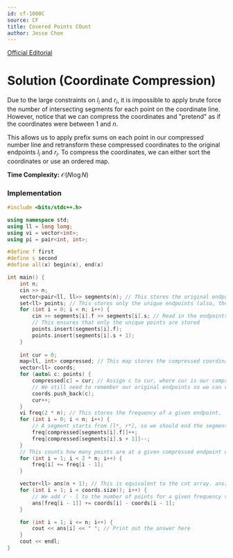 ```yaml
---
id: cf-1000C
source: CF
title: Covered Points COunt
author: Jesse Choe
---
```


[Official Editorial](http://codeforces.com/blog/entry/60288)


# Solution (Coordinate Compression)

Due to the large constraints on $l_i$ and $r_i$, it is impossible to apply brute force the number of intersecting segments for each point on the coordinate line. However, notice that we can compress the coordinates and "pretend" as if the coordinates were between $1$ and $n$.

This allows us to apply prefix sums on each point in our compressed number line and retransform these compressed coordinates to the original endpoints $l_i$ and $r_i$. To compress the coordinates, we can either sort the coordinates or use an ordered map.

**Time Complexity:** $\mathcal{O}(N\log N)$

<LanguageSection>

<CPPSection>

### Implementation

```cpp
#include <bits/stdc++.h>

using namespace std;
using ll = long long;
using vi = vector<int>;
using pi = pair<int, int>;

#define f first
#define s second
#define all(x) begin(x), end(x)

int main() {
	int n;
	cin >> n;
	vector<pair<ll, ll>> segments(n); // This stores the original endpoints to use in our frequency array later
	set<ll> points; // This stores only the unique endpoints (also, the endpoints will be in sorted order).
	for (int i = 0; i < n; i++) {
		cin >> segments[i].f >> segments[i].s; // Read in the endpoints of the i-th segment
		// This ensures that only the unique points are stored
		points.insert(segments[i].f);
		points.insert(segments[i].s + 1); 
	}
	
	int cur = 0;
	map<ll, int> compressed; // This map stores the compressed coordinates.
	vector<ll> coords;
	for (auto& c: points) {
		compressed[c] = cur; // Assign c to cur, where cur is our compressed coordinate for "a".
		// We still need to remember our original endpoints so we can retransform the compressed coordinates
		coords.push_back(c);
		cur++;
	}
	vi freq(2 * n); // This stores the frequency of a given endpoint.
	for (int i = 0; i < n; i++) {
		// A segment starts from [l*, r*], so we should end the segment at r* + 1 to ensure that r* is included into the segment.
		freq[compressed[segments[i].f]]++;
		freq[compressed[segments[i].s + 1]]--;
	}
	// This counts how many points are at a given compressed endpoint using prefix sums.
	for (int i = 1; i < 2 * n; i++) {
		freq[i] += freq[i - 1];
	}

	vector<ll> ans(n + 1); // This is equivalent to the cnt array. ans[i] stores cnt[i]
	for (int i = 1; i < coords.size(); i++) {
		// We add r - l to the number of points for a given frequency since we compressed the coordinates
		ans[freq[i - 1]] += coords[i] - coords[i - 1];
	}

	for (int i = 1; i <= n; i++) {
		cout << ans[i] << " "; // Print out the answer here
	}
	cout << endl;
}
```

</CPPSection>

</LanguageSection>

